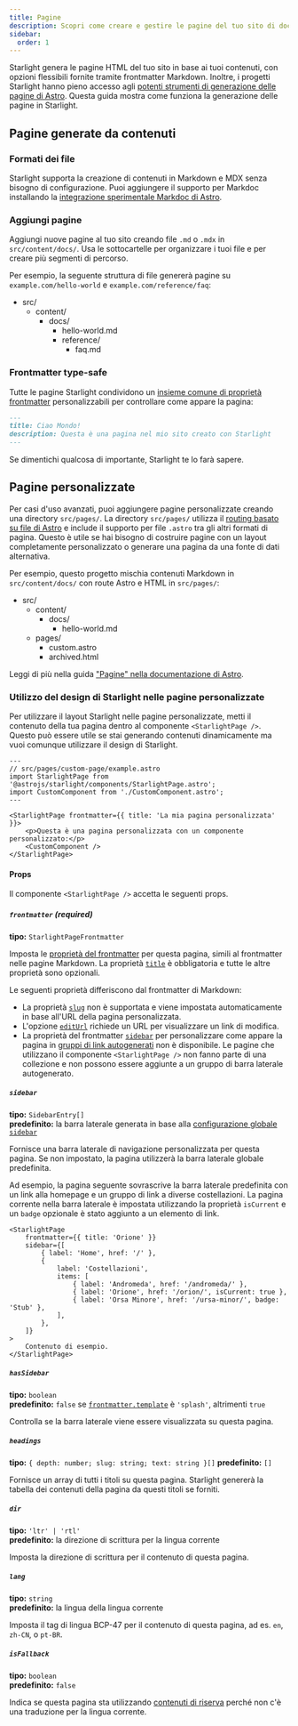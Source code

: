 ```yaml
---
title: Pagine
description: Scopri come creare e gestire le pagine del tuo sito di documentazione con Starlight.
sidebar:
  order: 1
---
```


Starlight genera le pagine HTML del tuo sito in base ai tuoi contenuti, con opzioni flessibili fornite tramite frontmatter Markdown.
Inoltre, i progetti Starlight hanno pieno accesso agli [potenti strumenti di generazione delle pagine di Astro](https://docs.astro.build/it/basics/astro-pages/).
Questa guida mostra come funziona la generazione delle pagine in Starlight.

## Pagine generate da contenuti

### Formati dei file

Starlight supporta la creazione di contenuti in Markdown e MDX senza bisogno di configurazione.
Puoi aggiungere il supporto per Markdoc installando la [integrazione sperimentale Markdoc di Astro](https://docs.astro.build/it/guides/integrations-guide/markdoc/).

### Aggiungi pagine

Aggiungi nuove pagine al tuo sito creando file `.md` o `.mdx` in `src/content/docs/`.
Usa le sottocartelle per organizzare i tuoi file e per creare più segmenti di percorso.

Per esempio, la seguente struttura di file genererà pagine su `example.com/hello-world` e `example.com/reference/faq`:


<FileTree>

- src/
  - content/
    - docs/
      - hello-world.md
      - reference/
        - faq.md

</FileTree>

### Frontmatter type-safe

Tutte le pagine Starlight condividono un [insieme comune di proprietà frontmatter](/it/reference/frontmatter/) personalizzabili per controllare come appare la pagina:

```md
---
title: Ciao Mondo!
description: Questa è una pagina nel mio sito creato con Starlight
---
```

Se dimentichi qualcosa di importante, Starlight te lo farà sapere.

## Pagine personalizzate

Per casi d'uso avanzati, puoi aggiungere pagine personalizzate creando una directory `src/pages/`.
La directory `src/pages/` utilizza il [routing basato su file di Astro](https://docs.astro.build/it/basics/astro-pages/#file-based-routing) e include il supporto per file `.astro` tra gli altri formati di pagina.
Questo è utile se hai bisogno di costruire pagine con un layout completamente personalizzato o generare una pagina da una fonte di dati alternativa.

Per esempio, questo progetto mischia contenuti Markdown in `src/content/docs/` con route Astro e HTML in `src/pages/`:

<FileTree>

- src/
  - content/
    - docs/
      - hello-world.md
  - pages/
    - custom.astro
    - archived.html

</FileTree>

Leggi di più nella guida ["Pagine" nella documentazione di Astro](https://docs.astro.build/it/basics/astro-pages/).

### Utilizzo del design di Starlight nelle pagine personalizzate

Per utilizzare il layout Starlight nelle pagine personalizzate, metti il contenuto della tua pagina dentro al componente `<StarlightPage />`.
Questo può essere utile se stai generando contenuti dinamicamente ma vuoi comunque utilizzare il design di Starlight.

```astro
---
// src/pages/custom-page/example.astro
import StarlightPage from '@astrojs/starlight/components/StarlightPage.astro';
import CustomComponent from './CustomComponent.astro';
---

<StarlightPage frontmatter={{ title: 'La mia pagina personalizzata' }}>
	<p>Questa è una pagina personalizzata con un componente personalizzato:</p>
	<CustomComponent />
</StarlightPage>
```

#### Props

Il componente `<StarlightPage />` accetta le seguenti props.

##### `frontmatter` (required)

**tipo:** `StarlightPageFrontmatter`

Imposta le [proprietà del frontmatter](/it/reference/frontmatter/) per questa pagina, simili al frontmatter nelle pagine Markdown.
La proprietà [`title`](/it/reference/frontmatter/#title-obbligatorio) è obbligatoria e tutte le altre proprietà sono opzionali.

Le seguenti proprietà differiscono dal frontmatter di Markdown:

- La proprietà [`slug`](/it/reference/frontmatter/#slug) non è supportata e viene impostata automaticamente in base all'URL della pagina personalizzata.
- L'opzione [`editUrl`](/it/reference/frontmatter/#editurl) richiede un URL per visualizzare un link di modifica.
- La proprietà del frontmatter [`sidebar`](/reference/frontmatter/#sidebar) per personalizzare come appare la pagina in [gruppi di link autogenerati](/reference/configuration/#sidebar) non è disponibile. Le pagine che utilizzano il componente `<StarlightPage />` non fanno parte di una collezione e non possono essere aggiunte a un gruppo di barra laterale autogenerato.

##### `sidebar`

**tipo:** `SidebarEntry[]`  
**predefinito:** la barra laterale generata in base alla [configurazione globale `sidebar`](/reference/configuration/#sidebar)

Fornisce una barra laterale di navigazione personalizzata per questa pagina.
Se non impostato, la pagina utilizzerà la barra laterale globale predefinita.

Ad esempio, la pagina seguente sovrascrive la barra laterale predefinita con un link alla homepage e un gruppo di link a diverse costellazioni.
La pagina corrente nella barra laterale è impostata utilizzando la proprietà `isCurrent` e un `badge` opzionale è stato aggiunto a un elemento di link.

```astro {3-13}
<StarlightPage
	frontmatter={{ title: 'Orione' }}
	sidebar={[
		{ label: 'Home', href: '/' },
		{
			label: 'Costellazioni',
			items: [
				{ label: 'Andromeda', href: '/andromeda/' },
				{ label: 'Orione', href: '/orion/', isCurrent: true },
				{ label: 'Orsa Minore', href: '/ursa-minor/', badge: 'Stub' },
			],
		},
	]}
>
	Contenuto di esempio.
</StarlightPage>
```

##### `hasSidebar`

**tipo:** `boolean`  
**predefinito:** `false` se [`frontmatter.template`](/it/reference/frontmatter/#template) è `'splash'`, altrimenti `true`

Controlla se la barra laterale viene essere visualizzata su questa pagina.

##### `headings`

**tipo:** `{ depth: number; slug: string; text: string }[]`
**predefinito:** `[]`

Fornisce un array di tutti i titoli su questa pagina.
Starlight genererà la tabella dei contenuti della pagina da questi titoli se forniti.

##### `dir`

**tipo:** `'ltr' | 'rtl'`  
**predefinito:** la direzione di scrittura per la lingua corrente

Imposta la direzione di scrittura per il contenuto di questa pagina.

##### `lang`

**tipo:** `string`  
**predefinito:** la lingua della lingua corrente

Imposta il tag di lingua BCP-47 per il contenuto di questa pagina, ad es. `en`, `zh-CN`, o `pt-BR`.

##### `isFallback`

**tipo:** `boolean`  
**predefinito:** `false`

Indica se questa pagina sta utilizzando [contenuti di riserva](/it/guides/i18n/#contenuti-di-riserva) perché non c'è una traduzione per la lingua corrente.
